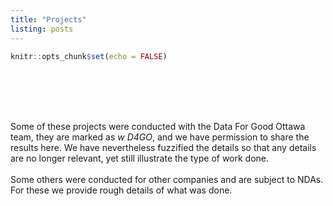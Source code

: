 ```yaml
---
title: "Projects"
listing: posts
---
```


```r
knitr::opts_chunk$set(echo = FALSE)
```
 
  
<br>     
<br>
<br>       
        
         
Some of these projects were conducted with the Data For Good Ottawa team, they are marked as *w D4GO*, and we have permission to share the results here. We have nevertheless fuzzified the details so that any details are no longer relevant, yet still illustrate the type of work done.  
<br>
Some others were conducted for other companies and are subject to NDAs. For these we provide rough details of what was done.